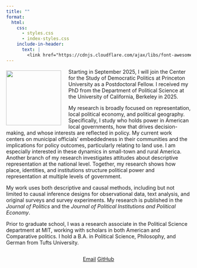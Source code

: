 ```yaml
---
title: ""
format:
  html:
    css: 
      - styles.css
      - index-styles.css
    include-in-header:
      text: |
        <link href="https://cdnjs.cloudflare.com/ajax/libs/font-awesome/6.0.0-beta3/css/all.min.css" rel="stylesheet">
---
```


 <!--- <div class="banner-image"></div> ---> 

```{=html}
<style>
.profile-image {
  float: left;
  width: 150px;
  margin-right: 20px;
  margin-top: 5px;
  display: block;
}

</style>
```

![](images/anna_pic_woods.png){.profile-image}

::: about-text
Starting in September 2025, I will join the Center for the Study of Democratic Politics at Princeton University as a Postdoctoral Fellow. I received my PhD from the Department of Political Science at the University of California, Berkeley in 2025.

My research is broadly focused on representation, local political economy, and political geography. Specifically, I study who holds power in American local governments, how that drives decision-making, and whose interests are reflected in policy. My current work centers on municipal officials’ embeddedness in their communities and the implications for policy outcomes, particularly relating to land use. I am especially interested in these dynamics in small-town and rural America. Another branch of my research investigates attitudes about descriptive representation at the national level. Together, my research shows how place, identities, and institutions structure political power and representation at multiple levels of government. 

My work uses both descriptive and causal methods, including but not limited to causal inference designs for observational data, text analysis, and original surveys and survey experiments. My research is published in the *Journal of Politics* and the *Journal of Political Institutions and Political Economy*.

Prior to graduate school, I was a research associate in the Political Science department at MIT, working with scholars in both American and Comparative politics. I hold a B.A. in Political Science, Philosophy, and German from Tufts University.
:::

::: {style="clear: both;"}
:::

::: {style="text-align: center;"}
<a href="mailto:anna_weissman@berkeley.edu" class="button"><i class="fas fa-envelope"></i> Email</a> <a href="https://github.com/a-weissman" class="button"><i class="fab fa-github"></i> GitHub</a>
:::



